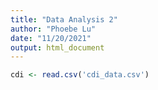 ```yaml
---
title: "Data Analysis 2"
author: "Phoebe Lu"
date: "11/20/2021"
output: html_document
---
```


```r
cdi <- read.csv('cdi_data.csv')
```